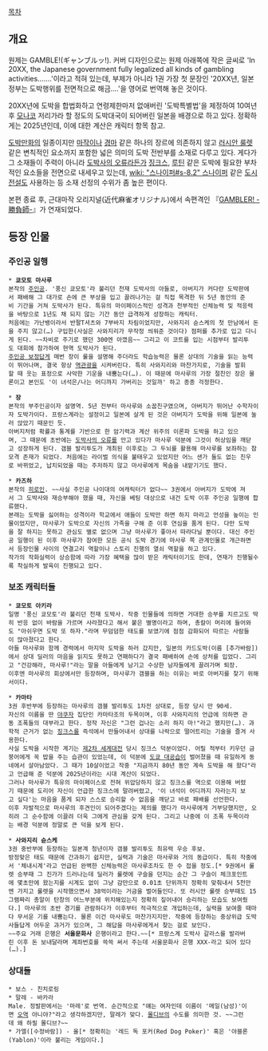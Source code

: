 [[목차]]

== 개요 ==
원제는 GAMBLE!(ギャンブルッ!). 커버 디자인으로는 원제 아래쪽에 작은 글씨로 'In 20XX, the Japanese government fully legalized all kinds of gambling activities.......'이라고 적혀 있는데, 부제가 아니라 1권 가장 첫 문장인 '20XX년, 일본정부는 도박행위를 전면적으로 해금....'을 영어로 번역해 놓은 것이다.

20XX년에 도박을 합법화하고 연령제한마저 없애버린 '도박특별법'을 제정하여 10여년 후 [[모나코]] 저리가라 할 정도의 도박대국이 되어버린 일본을 배경으로 하고 있다. 정확하게는 2025년인데, 이에 대한 계산은 캐릭터 항목 참고.

[[도박]]만화의 일종이지만 [[마작]]이나 [[경마]] 같은 하나의 장르에 의존하지 않고 [[러시안 룰렛]] 같은 변칙적인 요소까지 포함한 넓은 의미의 도박 전반부를 소재로 다루고 있다. 게다가 그 소재들이 주력이 아니라 [[도박사의 오류]]라든가 [[징크스]], [[루틴]] 같은 도박에 필요한 부차적인 요소들을 전면으로 내세우고 있는데, [[wiki: "스나이퍼#s-8.2" 스나이퍼]] 같은 [[도시전설]]도 사용하는 등 소재 선정의 수위가 좀 높은 편이다.

본편 종료 후, 근대마작 오리지널(近代麻雀オリジナル)에서 속편격인 『[http://ja.wikipedia.org/wiki/GAMBLER!_-%E5%8B%9D%E8%B2%A0%E5%B8%AB- GAMBLER! -勝負師-]』가 연재되었다.

== 등장 인물 ==
=== 주인공 일행 ===
 * '''쿄모토 마사루'''
 본작의 [[주인공]]. '풍신 쿄모토'라 불리던 천재 도박사의 아들로, 아버지가 커다란 도박판에서 패배해 그 대가로 손에 큰 부상을 입고 끌려나가는 걸 직접 목격한 뒤 5년 동안의 준비 기간을 거쳐 도박사가 된다. 특유의 마이페이스적인 성격과 천부적인 신체능력 및 적응력을 바탕으로 1년도 채 되지 않는 기간 동안 급격하게 성장하는 캐릭터.
 처음에는 가난뱅이라서 반팔T셔츠와 7부바지 차림이었지만, 사와지리 슌스케의 첫 만남에서 돈을 주지 않고(…) 구입한(사실은 사와지리가 무작정 씌워준 것이다) 점퍼를 추가로 입고 다니게 된다. ~~차비로 주기로 했던 300엔 아꼈음~~ 그리고 이 코트를 입는 시점부터 발리투도 대회에 참가하여 현역 도박사가 된다.
 [[주인공 보정]]답게 매번 장이 룰을 설명해 주더라도 학습능력은 물론 상대의 기술을 읽는 능력이 뛰어나며, 결국 항상 [[역관광]]을 시켜버린다. 특히 사와지리와 마찬가지로, 기술을 발휘할 때 웃는 표정으로 사악한 기운을 내뿜는다(…). 이 때문에 마사루의 가장 절친인 장은 물론이고 본인도 '이 녀석은/나는 어디까지 가버리는 것일까' 하고 종종 걱정한다.

 * '''장'''
 본작의 부주인공이자 설명역. 5년 전부터 마사루와 소꿉친구였으며, 아버지가 뛰어난 수학자이자 도박가이다. 프랑스계라는 설정이고 일본에 살게 된 것은 아버지가 도박을 위해 일본에 눌러 앉았기 때문인 듯.
 아버지처럼 확률과 통계를 기반으로 한 암기력과 계산 위주의 이론파 도박을 하고 있으며, 그 때문에 초반에는 [[도박사의 오류]]를 안고 있다가 마사루 덕분에 그것이 허상임을 깨닫고 성장하게 된다. 갬블 발리투도가 개최된 이후로는 그 두뇌를 활용해 마사루를 보좌하는 참모격 존재가 되었다. 처음에는 라이벌 의식을 불태우고 있었지만 어느 샌가 둘도 없는 친우로 바뀌었고, 납치되었을 때는 주저하지 않고 마사루에게 목숨을 내맡기기도 했다.

 * '''카즈하'''
 본작의 [[히로인]]. ~~사실 주인공 나이대의 여캐릭터가 없다~~ 3권에서 아버지가 도박에 져서 그 도박사와 재승부해야 했을 때, 자신을 베팅 대상으로 내건 도박 이후 주인공 일행에 합류했다.
 본래는 도박을 싫어하는 성격이라 학교에서 애들이 도박만 하면 하지 마라고 언성을 높이는 인물이었지만, 마사루가 도박으로 자신의 가족을 구해 준 이후 연심을 품게 된다. 다만 도박을 잘 하지는 못하고 관심도 별로 없으며 그냥 마사루가 좋아서 따라다닐 뿐이다. 대신 주인공 일행이 된 이후 마사루가 참여한 모든 공식 도박 경기에 마사루 쪽 관계인물로 개근하면서 등장인물 사이의 연결고리 역할이나 스토리 진행의 열쇠 역할을 하고 있다.
 작가의 작화실력이 상승함에 따라 가장 혜택을 많이 받은 캐릭터이기도 한데, 연재가 진행될수록 착실하게 발육이 진행되고 있다.

=== 보조 캐릭터들 ===
 * '''쿄모토 아키라'''
 일명 '풍신 쿄모토'라 불리던 천재 도박사. 작중 인물들에 의하면 거대한 승부를 치르고도 딱히 반응 없이 바람을 가르며 사라졌다고 해서 붙은 별명이라고 하며, 총칼이 머리에 들어와도 "아쉬우면 도박 또 하자."라며 무덤덤한 태도를 보였기에 점점 감화되어 따르는 사람들이 많아졌다고 한다.
 아들 마사루와 함께 경력에서 마지막 도박을 하러 갔지만, 일본의 카드도박(이름 [추가바람])에서 상대 딜러의 마음을 읽지도 못하고 연패하다가 결국 패배하여 손에 상처를 입었다. 그리고 "건강해라, 마사루!"라는 말을 아들에게 남기고 수상한 남자들에게 끌려가며 퇴장.
 이후엔 마사루의 회상에서만 등장하며, 마사루가 갬블을 하는 이유는 바로 아버지를 찾기 위해서이다.

 * '''카마타'''
 3권 후반부에 등장하는 마사루의 갬블 발리투도 1차전 상대로, 등장 당시 만 90세.
 자신의 이름을 딴 [[야쿠자]] 집단인 카마타조의 두목이며, 이후 사와지리의 언급에 의하면 관동 조폭들의 대부라고 한다. 정작 자신은 "그런 겁나는 소리 하지 마!"라고 했지만(…). 과학적 근거가 없는 [[징크스]]를 즉석에서 만들어내서 상대를 나락으로 떨어트리는 기술을 즐겨 사용한다.
 사실 도박을 시작한 계기는 [[제2차 세계대전]] 당시 징크스 덕분이었다. 어릴 적부터 키우던 금붕어에게 꼭 밥을 주는 습관이 있었는데, 이 덕분에 [[도쿄 대공습]]이 벌어졌을 때 유일하게 동네에서 살아남았다. 그 때가 10살이었고 작중 "지금까지 80년 동안 계속 도박을 해 왔다"라고 언급해 준 덕분에 2025년이라는 시대 계산이 되었다.
 그러나 마사루가 특유의 마이페이스로 전혀 위압당하지 않고 징크스를 역으로 이용해 버렸기 때문에 도리어 자신이 언급한 징크스에 말려버렸고, '이 녀석이 어디까지 자라는지 보고 싶다'는 마음을 품게 되자 스스로 승리할 수 없음을 깨닫고 바로 패배를 선언한다.
 이후 자발적으로 마사루의 후견인이 되어주겠다는 제의를 했다가 마사루에게 거부당했지만, 오히려 그 순수함에 이끌려 더욱 그에게 관심을 갖게 된다. 그리고 나중에 이 조폭 두목이라는 배경 덕분에 정말로 큰 덕을 보게 된다.

 * '''사와지리 슌스케'''
 3권 중반부에 등장하는 일본계 청년이자 갬블 발리투도 최유력 우승 후보.
 방정맞은 태도 때문에 간과하기 쉽지만, 실력과 기술은 마사루와 거의 동급이다. 특히 작중에서 '체내시계'라고 언급된 완벽한 신체능력은 마사루조차도 한 수 접을 정도.[* 9권에서 룰렛 승부때 그 진가가 드러나는데 딜러가 룰렛에 구슬을 던지는 순간 그 구슬이 체크포인트에 몇초만에 왔는지를 시계도 없이 그냥 감만으로 0.01초 단위까지 정확히 맞춰내서 5천만엔 가지고 룰렛을 시작했으면서 38억이라는 거금을 벌어들인다. 또 러시안 룰렛 승부때도 15그램짜리 총알이 탄창의 어느부분에 위치해있는지 정확히 짚어내어 승리하는 모습도 보여줬다.] 마사루의 초반 경기를 관람하다가 이후부터 적극적으로 개입하는데, 실력을 보여줄 때마다 무서운 기를 내뿜는다. 물론 이건 마사루도 마찬가지지만. 작중에 등장하는 중상위급 도박사들답게 어두운 과거가 있으며, 그 해답을 마사루에게서 찾는 걸로 보인다.
 ~~주요 거래 은행은 '''서울문화사''' 은행이라고 한다.~~[* 프랑스계 도박사 갈라스를 발라버린 이후 돈 보내달라며 계좌번호를 쓱쓱 써서 주는데 서울문화사 은행 XXX-라고 되어 있다(…).]
=== 상대들 ===
 * 보스 - 친치로링
 * 말레 - 바카라
 Male. 정발판에서는 '마레'로 번역. 순간적으로 "얘는 여자인데 이름이 '메일(남성)'이면 [[오역]] 아니야?"라고 생각하겠지만, 말레가 맞다. [[몰디브]]의 수도를 의미한 것. ~~그런데 왜 하필 몰디브?~~
 * 가엘([수정바람]) - 올[* 정확히는 '레드 독 포커(Red Dog Poker)' 혹은 '야블론(Yablon)'이라 불리는 게임이다.]
